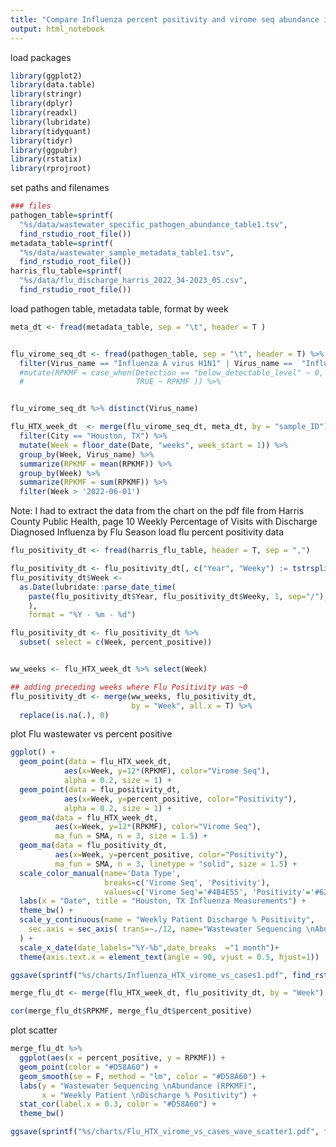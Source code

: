 ```yaml
---
title: "Compare Influenza percent positivity and virome seq abundance in Houston, TX , May 2022 - February 2023"
output: html_notebook
---
```


load packages
```r
library(ggplot2)
library(data.table)
library(stringr)
library(dplyr)
library(readxl)
library(lubridate)
library(tidyquant)
library(tidyr)
library(ggpubr)
library(rstatix)
library(rprojroot)

```

set paths and filenames
```r
### files
pathogen_table=sprintf(
  "%s/data/wastewater_specific_pathogen_abundance_table1.tsv", 
  find_rstudio_root_file())
metadata_table=sprintf(
  "%s/data/wastewater_sample_metadata_table1.tsv", 
  find_rstudio_root_file())
harris_flu_table=sprintf(
  "%s/data/flu_discharge_harris_2022_34-2023_05.csv", 
  find_rstudio_root_file())

```

load pathogen table, metadata table, format by week
```r
meta_dt <- fread(metadata_table, sep = "\t", header = T )


flu_virome_seq_dt <- fread(pathogen_table, sep = "\t", header = T) %>%
  filter(Virus_name == "Influenza A virus H1N1" | Virus_name ==  "Influenza A virus H3N2") #%>%
  #mutate(RPKMF = case_when(Detection == "below_detectable_level" ~ 0,
  #                         TRUE ~ RPKMF )) %>%


flu_virome_seq_dt %>% distinct(Virus_name)

flu_HTX_week_dt  <- merge(flu_virome_seq_dt, meta_dt, by = "sample_ID") %>%
  filter(City == "Houston, TX") %>%
  mutate(Week = floor_date(Date, "weeks", week_start = 1)) %>%
  group_by(Week, Virus_name) %>%
  summarize(RPKMF = mean(RPKMF)) %>%
  group_by(Week) %>%
  summarize(RPKMF = sum(RPKMF)) %>%
  filter(Week > '2022-06-01')
```

Note: I had to extract the data from the chart on the pdf file from 
Harris County Public Health, page 10
Weekly Percentage of Visits with Discharge Diagnosed Influenza by Flu Season
load flu percent positivity data
```r
flu_positivity_dt <- fread(harris_flu_table, header = T, sep = ",")

flu_positivity_dt <- flu_positivity_dt[, c("Year", "Weeky") := tstrsplit(Week, "/", fixed=TRUE)]
flu_positivity_dt$Week <- 
  as.Date(lubridate::parse_date_time(
    paste(flu_positivity_dt$Year, flu_positivity_dt$Weeky, 1, sep="/"),'Y/W/w'
    ), 
    format = "%Y - %m - %d")

flu_positivity_dt <- flu_positivity_dt %>% 
  subset( select = c(Week, percent_positive))


ww_weeks <- flu_HTX_week_dt %>% select(Week)

## adding preceding weeks where Flu Positivity was ~0
flu_positivity_dt <- merge(ww_weeks, flu_positivity_dt, 
                           by = "Week", all.x = T) %>%
  replace(is.na(.), 0)


```

plot Flu wastewater vs percent positive
```r
ggplot() + 
  geom_point(data = flu_HTX_week_dt, 
            aes(x=Week, y=12*(RPKMF), color="Virome Seq"), 
            alpha = 0.2, size = 1) +
  geom_point(data = flu_positivity_dt, 
            aes(x=Week, y=percent_positive, color="Positivity"), 
            alpha = 0.2, size = 1) +
  geom_ma(data = flu_HTX_week_dt, 
          aes(x=Week, y=12*(RPKMF), color="Virome Seq"), 
          ma_fun = SMA, n = 3, size = 1.5) +
  geom_ma(data = flu_positivity_dt, 
          aes(x=Week, y=percent_positive, color="Positivity"), 
          ma_fun = SMA, n = 3, linetype = "solid", size = 1.5) +
  scale_color_manual(name='Data Type',
                     breaks=c('Virome Seq', 'Positivity'),
                     values=c('Virome Seq'='#4B4E55', 'Positivity'='#62589F')) +
  labs(x = "Date", title = "Houston, TX Influenza Measurements") +
  theme_bw() +
  scale_y_continuous(name = "Weekly Patient Discharge % Positivity",
    sec.axis = sec_axis( trans=~./12, name="Wastewater Sequencing \nAbundance (RPKMF)", label=scales::comma)
  ) +
  scale_x_date(date_labels="%Y-%b",date_breaks  ="1 month")+
  theme(axis.text.x = element_text(angle = 90, vjust = 0.5, hjust=1))

ggsave(sprintf("%s/charts/Influenza_HTX_virome_vs_cases1.pdf", find_rstudio_root_file()), width = 5, height = 4)

merge_flu_dt <- merge(flu_HTX_week_dt, flu_positivity_dt, by = "Week")

cor(merge_flu_dt$RPKMF, merge_flu_dt$percent_positive)
```

plot scatter
```r
merge_flu_dt %>%
  ggplot(aes(x = percent_positive, y = RPKMF)) +
  geom_point(color = "#D58A60") + 
  geom_smooth(se = F, method = "lm", color = "#D58A60") +
  labs(y = "Wastewater Sequencing \nAbundance (RPKMF)", 
       x = "Weekly Patient \nDischarge % Positivity") +
  stat_cor(label.x = 0.3, color = "#D58A60") +
  theme_bw()

ggsave(sprintf("%s/charts/Flu_HTX_virome_vs_cases_wave_scatter1.pdf", find_rstudio_root_file()), width = 3, height = 3)

```







